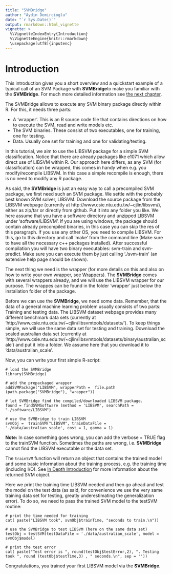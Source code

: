 ```yaml
---
title: "SVMBridge"
author: "Aydin Demircioglu"
date: "`r Sys.Date()`"
output: rmarkdown::html_vignette
vignette: >
  %\VignetteIndexEntry{Introduction}
  %\VignetteEngine{knitr::rmarkdown}
  \usepackage[utf8]{inputenc}
---
```



# Introduction

This introduction gives you a short overview and a  quickstart example of a typical call of an SVM Package with **SVMBridge**to make you familiar with the **SVMBridge**. For much more detailed information see [the next chapter](detailed.Rmd).

The SVMBridge allows to execute any SVM binary package directly within R. For this, it needs three parts:

- A 'wrapper'. This is an R source code file that contains directions on how to execute the SVM, read and write models etc.
- The SVM binaries. These consist of two executables, one for training, one for testing.
- Data. Usually one set for training and one for validating/testing.

In this tutorial, we aim to use the LIBSVM package for a simple SVM classification. Notice that there are already packages like e1071 which allow direct use of LIBSVM within R. Our approach here differs, as any SVM (for classification) can be wrapped, this comes in handy when e.g. you modify/recompile LIBSVM. In this case a simple recompile is enough, there is no need to modify any R package.

 As  said, the **SVMBridge** is just an easy way to call a precompiled SVM package, we first need such an SVM package. We settle with the probably best known SVM solver, LIBSVM. Download the source package from the LIBSVM webpage (currently at http://www.csie.ntu.edu.tw/~cjlin/libsvm/), either as zip/tar or directly from github. Put it into any folder you like. We here assume that you have a software directory and unzipped LIBSVM under 'software/LIBSVM'. If you are using windows, the package should contain already precompiled binaries, in this case you can skip the res of this paragraph. If you use any other OS, you need to compile LIBSVM. For this, go to this directory and call 'make' from the command line (Make sure to have all the necessary c++ packages installed). After successful compilation you will have two binary executables: svm-train and svm-predict. Make sure you can execute them by just calling './svm-train' (an extensive help page should be shown).

The next thing we need is the wrapper (for more details on this and also on how to write your own wrapper, see  [Wrappers](wrappers.md)). The **SVMBridge** comes with several wrappers already, and we will use the LIBSVM wrapper for our purpose. The wrappes can be found in the folder 'wrapper' just below the installation folder of the package.

Before we can use the **SVMBridge**, we need some data. Remember, that the data of a general machine learning problem usually consists of two parts: Training and testing data. The LIBSVM dataset webpage provides many different benchmark data sets (currently at 'http://www.csie.ntu.edu.tw/~cjlin/libsvmtools/datasets/'). To keep things simple, we will use the same data set for testing and training. Download the scaled australian data set (currently at 'http://www.csie.ntu.edu.tw/~cjlin/libsvmtools/datasets/binary/australian_scale') and put it into a folder. We assume here that you download it to  'data/australian_scale'.

Now,  you can write your first simple R-script:

```splus
# load the SVMBridge
library(SVMBridge)

# add the prepackaged wrapper
addSVMPackage("LIBSVM", wrapperPath =  file.path (path.package("SVMBridge"), "wrapper"))

# let SVMBridge find the compiled/downloaded LIBSVM package.
found = findSVMSoftware (method = 'LIBSVM', searchPath = "./software/LIBSVM")

# use the SVMBridge to train LIBSVM
svmObj =  trainSVM("LIBSVM", trainDataFile = './data/australian_scale', cost = 1, gamma = 1)
```

**Note:** In case something goes wrong, you can add the verbose = TRUE flag to the trainSVM function. Sometimes the paths are wrong, i.e. **SVMBridge** cannot find the LIBSVM executable or the data set.

The ```trainSVM``` function will return an object that contains the trained model and some basic information about the training process, e.g. the training time (including I/O). See  [In Depth Introduction](detailed.md) for more information about the returned SVM object.

Here we print the training time LIBSVM needed and then go ahead and test the model on the test data (as said, for convenience we use the very same training data set for testing, greatly underestimating the generalization error). To do so, we need to pass the trained SVM model to the testSVM routine:

```splus
# print the time needed for training
cat( paste("LIBSVM took", svmObj$trainTime, "seconds to train.\n"))

# use the SVMBridge to test LIBSVM (here on the same data set)
testObj = testSVM(testDataFile = './data/australian_scale', model = svmObj$model)

# print the test error
cat( paste("Test error is ", round(testObj$testError,2), ". Testing took ", round (testObj$testTime,3) , " seconds.\n", sep = ''))
```

Congratulations, you trained your first LIBSVM model via the **SVMBridge**.
